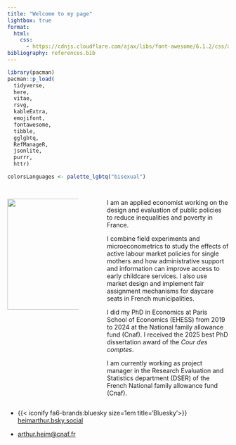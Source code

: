 ```yaml
---
title: "Welcome to my page"
lightbox: true
format: 
  html:
    css:
      - https://cdnjs.cloudflare.com/ajax/libs/font-awesome/6.1.2/css/all.min.css
bibliography: references.bib
---
```


```r
library(pacman)
pacman::p_load(
  tidyverse,
  here,
  vitae,
  rsvg,
  kableExtra,
  emojifont,
  fontawesome,
  tibble,
  gglgbtq,
  RefManageR,
  jsonlite,
  purrr,
  httr)

colorsLanguages <- palette_lgbtq("bisexual")



```

::: {.callout-block title=""}
:::: {.columns}


::: {.column width="35%"}

\vspace{3cm}
![](images/PSE_a.heim-12.jpg){fig-align="center" width="252"}

<!-- ::: {.callout-tip} -->
<!-- ## News ! -->

<!-- On may 27$^{th}$, I received the best PhD dissertation award of the *Cour des comptes*  -->

<!-- ::: -->

:::


::: {.column width="5%"}
<!-- empty column to create gap -->
:::


::: {.column width="60%"}

I am an applied economist working on the design and evaluation of public policies to reduce inequalities and poverty in France. 

I combine field experiments and microeconometrics to study the effects of active labour market policies for single mothers and how administrative support and information can improve access to early childcare services. I also use market design and implement fair assignment mechanisms for daycare seats in French municipalities.

I did my PhD in Economics at Paris School of Economics (EHESS) from 2019 to 2024 at the National family allowance fund (Cnaf). I received the 2025 best PhD dissertation award of the *Cour des comptes*.

I am currently working as project manager in the Research Evaluation and Statistics department (DSER) of the French National family allowance fund (Cnaf).

:::

::::

:::



-   {{< iconify fa6-brands:bluesky size=1em title='Bluesky'>}} [heimarthur.bsky.social](https://bsky.app/profile/heimarthur.bsky.social)

<!-- -   <i class="fas fa-envelope"></i> [heimarthur\@gmail.com](mailto:heimarthur@gmail.com) -->
- <i class="fas fa-envelope"></i> [arthur.heim\@cnaf.fr](mailto:arthurheim@cnaf.fr)

<!-- <i class="fas fa-envelope"></i> [heimarthur\@gmail.com](mailto:heimarthur@gmail.com) -->
